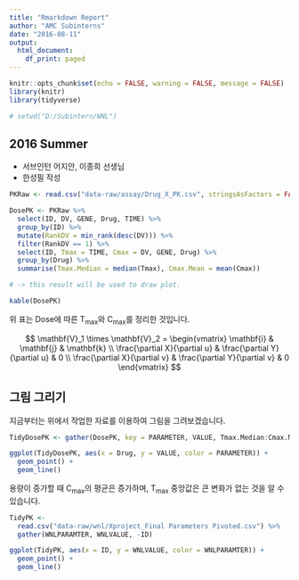 ```yaml
---
title: "Rmarkdown Report"
author: "AMC Subinterns"
date: "2016-08-11"
output:
  html_document:
    df_print: paged
---
```


```r
knitr::opts_chunk$set(echo = FALSE, warning = FALSE, message = FALSE)
library(knitr)
library(tidyverse)

# setwd("D:/Subintern/WNL")
```

## 2016 Summer

- 서브인턴 어지안, 이종희 선생님
- 한성필 작성

```r
PKRaw <- read.csv("data-raw/assay/Drug_X_PK.csv", stringsAsFactors = FALSE)

DosePK <- PKRaw %>% 
  select(ID, DV, GENE, Drug, TIME) %>% 
  group_by(ID) %>% 
  mutate(RankDV = min_rank(desc(DV))) %>% 
  filter(RankDV == 1) %>% 
  select(ID, Tmax = TIME, Cmax = DV, GENE, Drug) %>% 
  group_by(Drug) %>% 
  summarise(Tmax.Median = median(Tmax), Cmax.Mean = mean(Cmax))

# -> this result will be used to draw plot.

kable(DosePK)
```

위 표는 Dose에 따른 T~max~와 C~max~를 정리한 것입니다.

$$
\mathbf{V}_1 \times \mathbf{V}_2 =  \begin{vmatrix}
\mathbf{i} & \mathbf{j} & \mathbf{k} \\
\frac{\partial X}{\partial u} &  \frac{\partial Y}{\partial u} & 0 \\
\frac{\partial X}{\partial v} &  \frac{\partial Y}{\partial v} & 0
\end{vmatrix}  
$$


## 그림 그리기

지금부터는 위에서 작업한 자료를 이용하여 그림을 그려보겠습니다.

```r
TidyDosePK <- gather(DosePK, key = PARAMETER, VALUE, Tmax.Median:Cmax.Mean)

ggplot(TidyDosePK, aes(x = Drug, y = VALUE, color = PARAMETER)) +
  geom_point() +
  geom_line()
```

용량이 증가할 때 C~max~의 평균은 증가하며, T~max~ 중앙값은 큰 변화가 없는 것을 알 수 있습니다.

```r
TidyPK <- 
  read.csv("data-raw/wnl/Xproject_Final Parameters Pivoted.csv") %>% 
  gather(WNLPARAMTER, WNLVALUE, -ID)

ggplot(TidyPK, aes(x = ID, y = WNLVALUE, color = WNLPARAMTER)) +
  geom_point() +
  geom_line()
```
